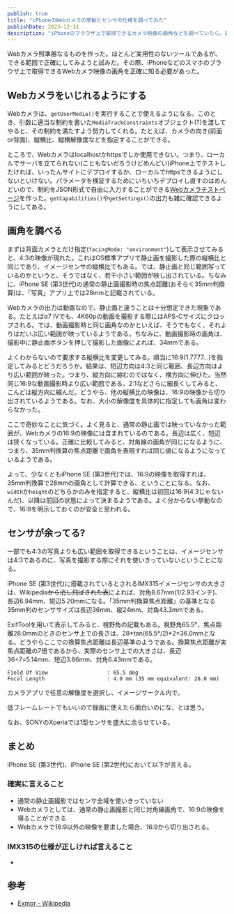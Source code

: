 ```yaml
---
publish: true
title: "iPhoneのWebカメラの挙動とセンサの仕様を調べてみた"
publishDate: 2023-12-31
description: "iPhoneのブラウザ上で取得できるカメラ映像の画角などを調べていたら、最終的にイメージセンサとかイメージサークルの大きさにまでたどり着いた話。"
---
```



Webカメラ照準器なるものを作った。ほとんど実用性のないツールであるが、できる範囲で正確にしてみようと試みた。その際、iPhoneなどのスマホのブラウザ上で取得できるWebカメラ映像の画角を正確に知る必要があった。

## Webカメラをいじれるようにする

Webカメラは、`getUserMedia()`を実行することで使えるようになる。このとき、引数に適当な制約を書いた`MediaTrackConstraints`オブジェクト(?)を渡してやると、その制約を満たすよう努力してくれる。たとえば、カメラの向き(前面or背面)、縦横比、縦横解像度などを指定することができる。

ところで、Webカメラはlocalhostかhttpsでしか使用できない。つまり、ローカルでサーバを立てられない(こともないだろうけどめんどい)iPhone上でテストしたければ、いったんサイトにデプロイするか、ローカルでhttpsできるようにしないといけない。パラメータを検証するためにいちいちデプロイし直すのはめんどいので、制約をJSON形式で自由に入力することができる[Webカメラテストページ](/misc/webCameraTest/)を作った。`getCapabilities()`や`getSettings()`の出力も雑に確認できるようにしてある。

## 画角を調べる

まずは背面カメラとだけ指定(`facingMode: "environment"`)して表示させてみると、4:3の映像が現れた。これはOS標準アプリで静止画を撮影した際の縦横比と同じであり、イメージセンサの縦横比でもある。では、静止画と同じ範囲写っているのかというと、そうではなく、若干小さい範囲が映し出されている。ちなみに、iPhone SE (第3世代)の通常の静止画撮影時の焦点距離(おそらく35mm判換算)は、「写真」アプリ上では28mmと記載されている。

Webカメラの出力は動画なので、静止画と違うことは十分想定できた現象である。たとえばα7 IVでも、4K60pの動画を撮影する際にはAPS-Cサイズにクロップされる。では、動画撮影時と同じ画角なのかといえば、そうでもなく、それよりはだいぶ広い範囲が映っているようである。ちなみに、動画撮影時の画角は、撮影中に静止画ボタンを押して撮影した画像によれば、34mmである。

よくわからないので要求する縦横比を変更してみる。順当に16:9(1.7777...)を指定してみるとどうだろうか。結果は、短辺方向は4:3と同じ範囲、長辺方向はより広い範囲が映った。つまり、縦方向に縮むのではなく、横方向に伸びた。当然同じ16:9な動画撮影時より広い範囲である。2:1などさらに細長くしてみると、こんどは縦方向に縮んだ。どうやら、他の縦横比の映像は、16:9の映像から切り出されているようである。なお、大小の解像度を具体的に指定しても画角は変わらなかった。

ここで奇妙なことに気づく。よく見ると、通常の静止画では映っていなかった範囲が、Webカメラの16:9の映像には含まれているのである。長辺は広く、短辺は狭くなっている。正確に比較してみると、対角線の画角が同じになるように、つまり、35mm判換算の焦点距離で画角を表現すれば同じ値になるようになっているようである。

よって、少なくともiPhone SE (第3世代)では、16:9の映像を取得すれば、35mm判換算で28mmの画角として計算できる、ということになる。なお、`width`か`height`のどちらかのみを指定すると、縦横比は初回は16:9(4:3じゃないんだ)、以降は前回の状態によって決まるようである。よく分からない挙動なので、16:9を明示しておくのが安全と思われる。

## センサが余ってる?

一部でも4:3の写真よりも広い範囲を取得できるということは、イメージセンサは4:3であるのに、写真を撮影する際にそれを使いきっていないということになる。

iPhone SE (第3世代)に搭載されているとされるIMX315イメージセンサの大きさは、Wikipedia~~から消し飛ばされた表~~によれば、対角8.67mm(1/2.93インチ)、長辺6.94mm、短辺5.20mmになる。「35mm判換算焦点距離」の基準となる35mm判のセンササイズは長辺36mm、縦24mm、対角43.3mmである。

ExifToolを用いて表示してみると、視野角の記載もある。視野角65.5°、焦点距離28.0mmのときのセンサ上での長さは、28*tan(65.5°/2)*2=36.0mmとなる。どうやらここでの換算焦点距離は長辺基準のようである。換算焦点距離が実焦点距離の7倍であるから、実際のセンサ上での大きさは、長辺36÷7=5.14mm、短辺3.86mm、対角6.43mmである。

```
Field Of View                   : 65.5 deg
Focal Length                    : 4.0 mm (35 mm equivalent: 28.0 mm)
```

カメラアプリで任意の解像度を選択し、イメージサークル内で。

低フレームレートでもいいので録画に使えたら面白いのにな、とは思う。

なお、SONYのXperiaでは1型センサを盛大に余らせている。

## まとめ

iPhone SE (第3世代)、iPhone SE (第2世代)において以下が言える。

### 確実に言えること

- 通常の静止画撮影ではセンサ全域を使いきっていない
- Webカメラとしては、通常の静止画撮影と同じ対角線画角で、16:9の映像を得ることができる
- Webカメラで16:9以外の映像を要求した場合、16:9から切り出される。

### IMX315の仕様が正しければ言えること

- 

## 参考

- [Exmor - Wikipedia](https://en.wikipedia.org/w/index.php?title=Exmor&oldid=1156115127)